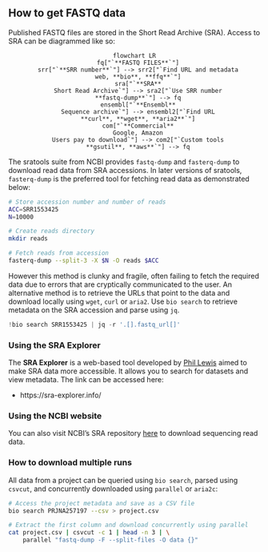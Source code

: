 ## How to get FASTQ data

Published FASTQ files are stored in the Short Read Archive (SRA). Access to SRA can be diagrammed like so:

<center>

```mermaid
flowchart LR
  fq["`**FASTQ FILES**`"]
  srr["`**SRR number**`"] --> srr2["`Find URL and metadata
  web, **bio**, **ffq**`"]
  sra["`**SRA**
  Short Read Archive`"] --> sra2["`Use SRR number
  **fastq-dump**`"] --> fq
  ensembl["`**Ensembl**
  Sequence archive`"] --> ensembl2["`Find URL
  **curl**, **wget**, **aria2**`"]
  com["`**Commercial**
  Google, Amazon
  Users pay to download`"] --> com2["`Custom tools
  **gsutil**, **aws**`"] --> fq
```

</center>

The sratools suite from NCBI provides `fastq-dump` and `fasterq-dump` to download read data from SRA accessions. In later versions of sratools, `fasterq-dump` is the preferred tool for fetching read data as demonstrated below:

```sh
# Store accession number and number of reads
ACC=SRR1553425
N=10000

# Create reads directory
mkdir reads

# Fetch reads from accession
fasterq-dump --split-3 -X $N -O reads $ACC
```

However this method is clunky and fragile, often failing to fetch the required data due to errors that are cryptically communicated to the user. An alternative method is to retrieve the URLs that point to the data and download locally using `wget`, `curl` or `aria2`. Use `bio search` to retrieve metadata on the SRA accession and parse using `jq`.

```python
!bio search SRR1553425 | jq -r '.[].fastq_url[]'
```

### Using the SRA Explorer

The **SRA Explorer** is a web-based tool developed by [Phil Lewis](http://phil.ewels.co.uk/) aimed to make SRA data more accessible. It allows you to search for datasets and view metadata. The link can be accessed here:

- https://sra-explorer.info/

### Using the NCBI website

You can also visit NCBI's SRA repository [here](https://sra-explorer.info/) to download sequencing read data. 

### How to download multiple runs

All data from a project can be queried using `bio search`, parsed using `csvcut`, and concurrently downloaded using `parallel` or `aria2c`:

```sh
# Access the project metadata and save as a CSV file
bio search PRJNA257197 --csv > project.csv

# Extract the first column and download concurrently using parallel
cat project.csv | csvcut -c 1 | head -n 3 | \
    parallel "fastq-dump -F --split-files -O data {}"
```
